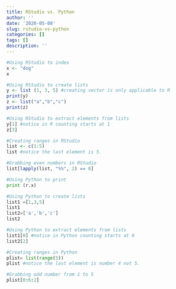 ```yaml
---
title: RStudio vs. Python
author: ''
date: '2020-05-08'
slug: rstudio-vs-python
categories: []
tags: []
description: ''
---
```



```R
#Using RStudio to index
x <- "dog"
x

#Using RStudio to create lists
y <- list (1, 3, 5) #creating vector is only applicable to R
print(y)
z <- list("a","b","c")
print(z)

#Using RStudio to extract elements from lists
y[1] #notice in R counting starts at 1
z[3]

#Creating ranges in RStudio
list <- c(1:5)
list #notice the last element is 5.

#Grabbing even numbers in RStudio
list[lapply(list, "%%", 2) == 0]

```

```python
#Using Python to print
print (r.x)

#Using Python to create lists
list1 =[1,3,5]
list1
list2=['a','b','c']
list2

#Using Python to extract elements from lists
list1[0] #notice in Python counting starts at 0 
list2[2]

#Creating ranges in Python
plist= list(range(5))
plist #notice the last element is number 4 not 5. 

#Grabbing odd number from 1 to 5
plist[0:6:2] 
````
